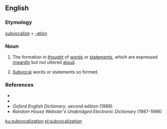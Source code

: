 ==English==

===Etymology===
[[subvocalize]] + [[-ation]]

===Noun===
{{en-noun}}

# {{context|not countable|lang=en}} The formation in [[thought]] of [[words]] or [[statements]], which are expressed [[inwardly]] but not uttered [[aloud]].
# {{context|countable|lang=en}} [[subvocal|Subvocal]] words or statements so formed.

===References===
* {{R:Dictionary.com}}
* {{R:Encarta}}
* ''Oxford English Dictionary'', second edition (1989)
* ''Random House Webster's Unabridged Electronic Dictionary'' (1987-1996)

[[ku:subvocalization]]
[[pl:subvocalization]]